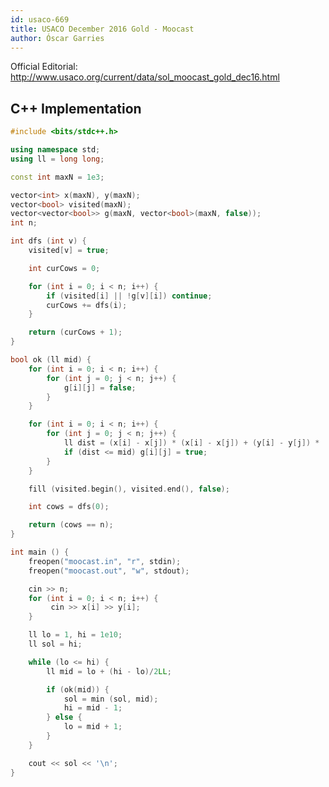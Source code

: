 ```yaml
---
id: usaco-669
title: USACO December 2016 Gold - Moocast
author: Óscar Garries
---
```


Official Editorial: http://www.usaco.org/current/data/sol_moocast_gold_dec16.html

<LanguageSection>
<CPPSection>

## C++ Implementation

```cpp
#include <bits/stdc++.h>

using namespace std;
using ll = long long;

const int maxN = 1e3;

vector<int> x(maxN), y(maxN);
vector<bool> visited(maxN);
vector<vector<bool>> g(maxN, vector<bool>(maxN, false));
int n;

int dfs (int v) {
	visited[v] = true;

	int curCows = 0;

	for (int i = 0; i < n; i++) {
		if (visited[i] || !g[v][i]) continue;
		curCows += dfs(i);
	}

	return (curCows + 1);
}

bool ok (ll mid) {
	for (int i = 0; i < n; i++) {
		for (int j = 0; j < n; j++) {
			g[i][j] = false;
		}
	}

	for (int i = 0; i < n; i++) {
		for (int j = 0; j < n; j++) {
			ll dist = (x[i] - x[j]) * (x[i] - x[j]) + (y[i] - y[j]) * (y[i] - y[j]);
			if (dist <= mid) g[i][j] = true;
		}
	}

	fill (visited.begin(), visited.end(), false);

	int cows = dfs(0);

	return (cows == n);
}

int main () {
	freopen("moocast.in", "r", stdin);
	freopen("moocast.out", "w", stdout);

	cin >> n;
	for (int i = 0; i < n; i++) {
		 cin >> x[i] >> y[i];
	}

	ll lo = 1, hi = 1e10;
	ll sol = hi;

	while (lo <= hi) {
		ll mid = lo + (hi - lo)/2LL;

		if (ok(mid)) {
			sol = min (sol, mid);
			hi = mid - 1;
		} else {
			lo = mid + 1;
		}
	}

	cout << sol << '\n';
}

```

</CPPSection>
</LanguageSection>
